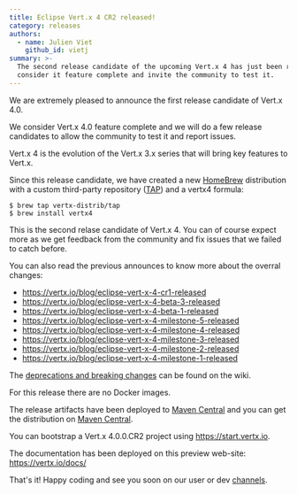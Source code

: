 ```yaml
---
title: Eclipse Vert.x 4 CR2 released!
category: releases
authors:
  - name: Julien Viet
    github_id: vietj
summary: >-
  The second release candidate of the upcoming Vert.x 4 has just been released. We
  consider it feature complete and invite the community to test it.
---
```


We are extremely pleased to announce the first release candidate of Vert.x 4.0.

We consider Vert.x 4.0 feature complete and we will do a few release candidates to
allow the community to test it and report issues.

Vert.x 4 is the evolution of the Vert.x 3.x series that will bring key features to Vert.x.

Since this release candidate, we have created a new [HomeBrew](http://brew.sh/) distribution
with a custom third-party repository ([TAP](https://docs.brew.sh/Taps)) and a vertx4 formula:

```text
$ brew tap vertx-distrib/tap
$ brew install vertx4
```

This is the second relase candidate of Vert.x 4. You can of course expect more as we get feedback from the community and fix issues that we failed to catch before.

You can also read the previous announces to know more about the overral changes:

- https://vertx.io/blog/eclipse-vert-x-4-cr1-released
- https://vertx.io/blog/eclipse-vert-x-4-beta-3-released
- https://vertx.io/blog/eclipse-vert-x-4-beta-1-released
- https://vertx.io/blog/eclipse-vert-x-4-milestone-5-released
- https://vertx.io/blog/eclipse-vert-x-4-milestone-4-released
- https://vertx.io/blog/eclipse-vert-x-4-milestone-3-released
- https://vertx.io/blog/eclipse-vert-x-4-milestone-2-released
- https://vertx.io/blog/eclipse-vert-x-4-milestone-1-released

The [deprecations and breaking changes](https://github.com/vert-x3/wiki/wiki/4.0.0-Deprecations-and-breaking-changes)
 can be found on the wiki.

For this release there are no Docker images.

The release artifacts have been deployed to [Maven Central](https://search.maven.org/search?q=g:io.vertx%20AND%20v:4.0.0.CR3) and you can get the distribution on [Maven Central](https://repo1.maven.org/maven2/io/vertx/vertx-stack-manager/4.0.0.CR2/).

You can bootstrap a Vert.x 4.0.0.CR2 project using https://start.vertx.io.

The documentation has been deployed on this preview web-site: https://vertx.io/docs/

That's it! Happy coding and see you soon on our user or dev [channels](https://vertx.io/community).
